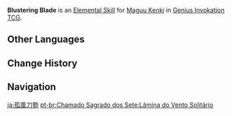 {{Genius Invokation TCG Skill Infobox
|image      = Blustering Blade Character Card Skill.png
|type       = Elemental Skill
|character  = Maguu Kenki
|element    = Anemo
|matching   = 3
|effect     = Summons 1 '''[[Shadowsword: Lone Gale]]'''.<br><br>{{TCG Summon|Shadowsword: Lone Gale}}
|order      = 2
}}
'''Blustering Blade''' is an [[Character Card Elemental Skill|Elemental Skill]] for [[Maguu Kenki (Character Card)|Maguu Kenki]] in [[Genius Invokation TCG]].

==Other Languages==
{{Other Languages
|en      = Blustering Blade
|zhs     = 孤风刀势
|zhs_rm  = Gūfēng Dāoshì
|zht     = 孤風刀勢
|zht_rm  = Gūfēng Dāoshì
|zh_tl   = 
|ja      = 孤風刀勢
|ja_rm   = Kofuutousei{{Assumed}}
|ja_tl   = Lone Wind Blade
|ko      = 고독한 바람의 검세
|ko_rm   = Godokan Baram-ui Geomse
|ko_tl   = Lonely Wind's Sword Force
|es      = Filo ventoso
|es_tl   = Windy Blade
|fr      = Lame fulgurante
|fr_tl   = Flashing Blade
|ru      = Одинокий шторм
|ru_tl   = Solitary Storm
|th      = Blustering Blade
|vi      = Chém Gió
|vi_tl   = 
|de      = Einsamer Sturm
|de_tl   = Lone Gale
|id      = Blustering Blade
|pt      = Lâmina do Vento Solitário
|pt_tl   = 
|tr      = Sert Rüzgar Kılıcı
|tr_tl   = 
|it      = Lama del vento solitario
|it_tl   = Blade of Lonely Wind
}}

==Change History==
{{Change History|3.3}}

==Navigation==
{{Genius Invokation TCG Skill Navbox|Maguu Kenki}}

[[ja:孤風刀勢]]
[[pt-br:Chamado Sagrado dos Sete:Lâmina do Vento Solitário]]